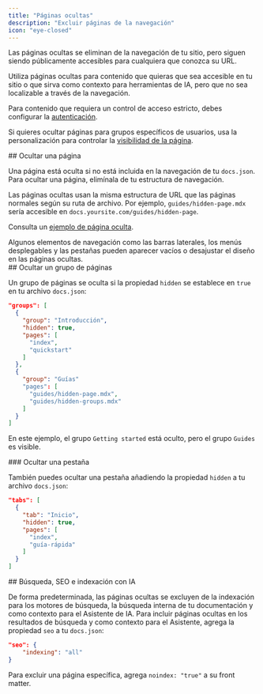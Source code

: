 ```yaml
---
title: "Páginas ocultas"
description: "Excluir páginas de la navegación"
icon: "eye-closed"
---
```


Las páginas ocultas se eliminan de la navegación de tu sitio, pero siguen siendo públicamente accesibles para cualquiera que conozca su URL.

Utiliza páginas ocultas para contenido que quieras que sea accesible en tu sitio o que sirva como contexto para herramientas de IA, pero que no sea localizable a través de la navegación.

Para contenido que requiera un control de acceso estricto, debes configurar la [autenticación](/es/authentication-personalization/authentication-setup).

Si quieres ocultar páginas para grupos específicos de usuarios, usa la personalización para controlar la [visibilidad de la página](/es/authentication-personalization/overview#page-visibility).

<div id="hiding-a-page">
  ## Ocultar una página
</div>

Una página está oculta si no está incluida en la navegación de tu `docs.json`. Para ocultar una página, elimínala de tu estructura de navegación.

Las páginas ocultas usan la misma estructura de URL que las páginas normales según su ruta de archivo. Por ejemplo, `guides/hidden-page.mdx` sería accesible en `docs.yoursite.com/guides/hidden-page`.

Consulta un [ejemplo de página oculta](/es/guides/hidden-page-example).

<Note>
  Algunos elementos de navegación como las barras laterales, los menús desplegables y las pestañas pueden aparecer vacíos o desajustar el diseño en las páginas ocultas.
</Note>

<div id="hiding-a-group-of-pages">
  ## Ocultar un grupo de páginas
</div>

Un grupo de páginas se oculta si la propiedad `hidden` se establece en `true` en tu archivo `docs.json`:

```json highlight={4}
"groups": [
  {
    "group": "Introducción",
    "hidden": true,
    "pages": [
      "index",
      "quickstart"
    ]
  },
  {
    "group": "Guías"
    "pages": [
      "guides/hidden-page.mdx",
      "guides/hidden-groups.mdx"
    ]
  }
]
```

En este ejemplo, el grupo `Getting started` está oculto, pero el grupo `Guides` es visible.

<div id="hiding-a-tab">
  ### Ocultar una pestaña
</div>

También puedes ocultar una pestaña añadiendo la propiedad `hidden` a tu archivo `docs.json`:

```json highlight={4}
"tabs": [
  {
    "tab": "Inicio",
    "hidden": true,
    "pages": [
      "index",
      "guía-rápida"
    ]
  }
]
```

<div id="search-seo-and-ai-indexing">
  ## Búsqueda, SEO e indexación con IA
</div>

De forma predeterminada, las páginas ocultas se excluyen de la indexación para los motores de búsqueda, la búsqueda interna de tu documentación y como contexto para el Asistente de IA. Para incluir páginas ocultas en los resultados de búsqueda y como contexto para el Asistente, agrega la propiedad `seo` a tu `docs.json`:

```json
"seo": {
    "indexing": "all"
}
```

Para excluir una página específica, agrega `noindex: "true"` a su front matter.
